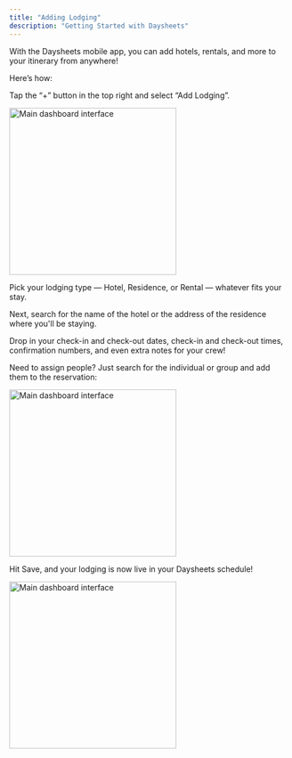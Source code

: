 ```yaml
---
title: "Adding Lodging"
description: "Getting Started with Daysheets"
---
```


With the Daysheets mobile app, you can add hotels, rentals, and more to your itinerary from anywhere!

Here’s how:

Tap the “+” button in the top right and select “Add Lodging”.

<img
  src="/images/mobile/adding-lodging/lodging-dropdown.PNG"
  alt="Main dashboard interface"
  height="300"
  className="rounded-lg"
/>

Pick your lodging type — Hotel, Residence, or Rental — whatever fits your stay.

Next, search for the name of the hotel or the address of the residence where you'll be staying.

Drop in your check-in and check-out dates, check-in and check-out times, confirmation numbers, and even extra notes for your crew!

Need to assign people? Just search for the individual or group and add them to the reservation:

<img
  src="/images/mobile/adding-lodging/group-search.PNG"
  alt="Main dashboard interface"
  height="300"
  className="rounded-lg"
/>

Hit Save, and your lodging is now live in your Daysheets schedule!

<img
  src="/images/mobile/adding-lodging/day-view-hotel.PNG"
  alt="Main dashboard interface"
  height="300"
  className="rounded-lg"
/>
